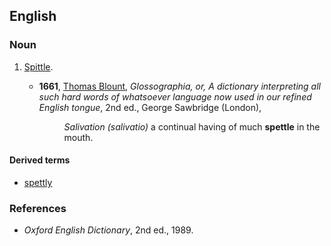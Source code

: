 ==English==

===Noun===
{{en-noun|-}}

# {{context|obsolete}} [[spittle|Spittle]].
#*'''1661''', [[w:Thomas_Blount_(lexicographer)|Thomas Blount]], ''Glossographia, or, A dictionary interpreting all such hard words of whatsoever language now used in our refined English tongue'', 2nd ed., George Sawbridge (London),
#*:''Salivation (salivatio)'' a continual having of much '''spettle''' in the mouth.

====Derived terms====
*[[spettly]]

===References===
*''Oxford English Dictionary'', 2nd ed., 1989.